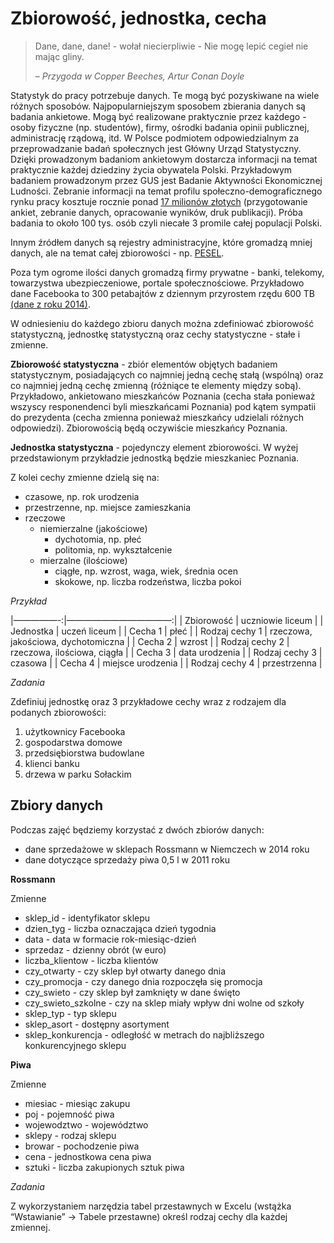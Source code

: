 # Zbiorowość, jednostka, cecha {#zbiorowosc}

> Dane, dane, dane! - wołał niecierpliwie - Nie mogę lepić cegieł nie mając gliny.
> 
> -- <cite>Przygoda w Copper Beeches, Artur Conan Doyle</cite>

Statystyk do pracy potrzebuje danych. Te mogą być pozyskiwane na wiele różnych sposobów. Najpopularniejszym sposobem zbierania danych są badania ankietowe. Mogą być realizowane praktycznie przez każdego - osoby fizyczne (np. studentów), firmy, ośrodki badania opinii publicznej, administrację rządową, itd. W Polsce podmiotem odpowiedzialnym za przeprowadzanie badań społecznych jest Główny Urząd Statystyczny. Dzięki prowadzonym badaniom ankietowym dostarcza informacji na temat praktycznie każdej dziedziny życia obywatela Polski. Przykładowym badaniem prowadzonym przez GUS jest Badanie Aktywności Ekonomicznej Ludności. Zebranie informacji na temat profilu społeczno-demograficznego rynku pracy kosztuje rocznie ponad [17 milionów złotych](http://bip.stat.gov.pl/dzialalnosc-statystyki-publicznej/program-badan-statystycznych/pbssp-2017/) (przygotowanie ankiet, zebranie danych, opracowanie wyników, druk publikacji). Próba badania to około 100 tys. osób czyli niecałe 3 promile całej populacji Polski.

Innym źródłem danych są rejestry administracyjne, które gromadzą mniej danych, ale na temat całej zbiorowości - np. [PESEL](https://pl.wikipedia.org/wiki/PESEL).

Poza tym ogrome ilości danych gromadzą firmy prywatne - banki, telekomy, towarzystwa ubezpieczeniowe, portale społecznościowe. Przykładowo dane Facebooka to 300 petabajtów z dziennym przyrostem rzędu 600 TB [(dane z roku 2014)](https://code.facebook.com/posts/229861827208629/scaling-the-facebook-data-warehouse-to-300-pb/).

W odniesieniu do każdego zbioru danych można zdefiniować zbiorowość statystyczną, jednostkę statystyczną oraz cechy statystyczne - stałe i zmienne.

**Zbiorowość statystyczna** - zbiór elementów objętych badaniem statystycznym, posiadających co najmniej jedną cechę stałą (wspólną) oraz co najmniej jedną cechę zmienną (różniące te elementy między sobą). Przykładowo, ankietowano mieszkańców Poznania (cecha stała ponieważ wszyscy responendenci byli mieszkańcami Poznania) pod kątem sympatii do prezydenta (cecha zmienna ponieważ mieszkańcy udzielali różnych odpowiedzi). Zbiorowością będą oczywiście mieszkańcy Poznania.

**Jednostka statystyczna** - pojedynczy element zbiorowości. W wyżej przedstawionym przykładzie jednostką będzie mieszkaniec Poznania.

Z kolei cechy zmienne dzielą się na:

- czasowe, np. rok urodzenia
- przestrzenne, np. miejsce zamieszkania
- rzeczowe
    - niemierzalne (jakościowe)
        - dychotomia, np. płeć
        - politomia, np. wykształcenie
    - mierzalne (ilościowe)
        - ciągłe, np. wzrost, waga, wiek, średnia ocen
        - skokowe, np. liczba rodzeństwa, liczba pokoi
    
_Przykład_


|----------------:|------------------------------------:|
| Zbiorowość | uczniowie liceum |
| Jednostka | uczeń liceum |
| Cecha 1 | płeć |
| Rodzaj cechy 1 | rzeczowa, jakościowa, dychotomiczna |
| Cecha 2 | wzrost |
| Rodzaj cechy 2 | rzeczowa, ilościowa, ciągła |
| Cecha 3 | data urodzenia |
| Rodzaj cechy 3 | czasowa |
| Cecha 4 | miejsce urodzenia |
| Rodzaj cechy 4 | przestrzenna |


_Zadania_

Zdefiniuj jednostkę oraz 3 przykładowe cechy wraz z rodzajem dla podanych zbiorowości:

1. użytkownicy Facebooka
2. gospodarstwa domowe
3. przedsiębiorstwa budowlane
4. klienci banku
5. drzewa w parku Sołackim

## Zbiory danych

Podczas zajęć będziemy korzystać z dwóch zbiorów danych:

- dane sprzedażowe w sklepach Rossmann w Niemczech w 2014 roku
- dane dotyczące sprzedaży piwa 0,5 l w 2011 roku

**Rossmann**

Zmienne

- sklep_id - identyfikator sklepu
- dzien_tyg - liczba oznaczająca dzień tygodnia
- data - data w formacie rok-miesiąc-dzień
- sprzedaz - dzienny obrót (w euro)
- liczba_klientow - liczba klientów
- czy_otwarty - czy sklep był otwarty danego dnia
- czy_promocja - czy danego dnia rozpoczęła się promocja
- czy_swieto - czy sklep był zamknięty w dane święto
- czy_swieto_szkolne - czy na sklep miały wpływ dni wolne od szkoły
- sklep_typ - typ sklepu 
- sklep_asort - dostępny asortyment
- sklep_konkurencja - odległość w metrach do najbliższego konkurencyjnego sklepu

**Piwa**

Zmienne

- miesiac - miesiąc zakupu
- poj - pojemność piwa
- wojewodztwo - województwo
- sklepy - rodzaj sklepu
- browar - pochodzenie piwa
- cena - jednostkowa cena piwa
- sztuki - liczba zakupionych sztuk piwa

_Zadania_

Z wykorzystaniem narzędzia tabel przestawnych w Excelu (wstążka "Wstawianie" -> Tabele przestawne) określ rodzaj cechy dla każdej zmiennej.

